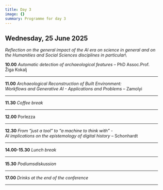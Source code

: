 ```yaml
---
title: Day 3
image: {}
summary: Programme for day 3
---
```

## Wednesday, 25 June 2025

*Reflection on the general impact of the AI ​​era on science in general and on the Humanities and Social Sciences disciplines in particular*\\

**10.00** *Automatic detection of archaeological features* – PhD Assoc.Prof. Žiga Kokalj

---

**11.00** *Archaeological Reconstruction of Built Environment:* \
&#x20;         *Workflows and Generative AI - Applications and Problems* – Zamolyi

---

**11.30** *Coffee break*

---

**12.00** Porlezza

---

**12.30** *From “just a tool” to “a machine to think with” -* \
&#x20;         *AI implications on the epistemology of digital history* – Schonhardt

---

**14.00-15.30** *Lunch break*

---

**15.30** *Podiumsdiskussion*

---

**17.00** *Drinks at the end of the conference*

---
